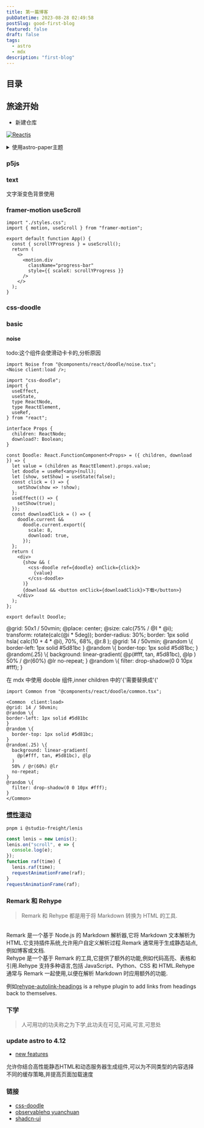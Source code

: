 ```yaml
---
title: 第一篇博客
pubDatetime: 2023-08-28 02:49:58
postSlug: good-first-blog
featured: false
draft: false
tags:
  - astro
  - mdx
description: "first-blog"
---
```


## 目录

## 旅途开始

- 新建仓库

[![Reactjs](https://github-readme-stats.vercel.app/api/pin/?username=ajn404&repo=notes_astro3&show_owner=true)](https://github.com/ajn404/notes_astro3)

<details>
<summary>使用astro-paper主题</summary>

```shell
# npm 6.x
npm create astro@latest --template satnaing/astro-paper
# npm 7+, extra double-dash is needed:
npm create astro@latest -- --template satnaing/astro-paper
# yarn
yarn create astro --template satnaing/astro-paper
```

</details>

### p5js


<Basic client:load></Basic>

### text


<Text client:load>文字渐变色背景使用</Text>

### framer-motion useScroll

```tsx
import "./styles.css";
import { motion, useScroll } from "framer-motion";

export default function App() {
  const { scrollYProgress } = useScroll();
  return (
    <>
      <motion.div
        className="progress-bar"
        style={{ scaleX: scrollYProgress }}
      />
    </>
  );
}
```

### css-doodle

### basic


<Doodle client:only="react" />

#### noise

todo:这个组件会使滑动卡卡的,分析原因

```tsx
import Noise from "@components/react/doodle/noise.tsx";
<Noise client:load />;
```

```tsx
import "css-doodle";
import {
  useEffect,
  useState,
  type ReactNode,
  type ReactElement,
  useRef,
} from "react";

interface Props {
  children: ReactNode;
  download?: Boolean;
}

const Doodle: React.FunctionComponent<Props> = ({ children, download }) => {
  let value = (children as ReactElement).props.value;
  let doodle = useRef<any>(null);
  let [show, setShow] = useState(false);
  const click = () => {
    setShow(show => !show);
  };
  useEffect(() => {
    setShow(true);
  });
  const downloadClick = () => {
    doodle.current &&
      doodle.current.export({
        scale: 8,
        download: true,
      });
  };
  return (
    <div>
      {show && (
        <css-doodle ref={doodle} onClick={click}>
          {value}
        </css-doodle>
      )}
      {download && <button onClick={downloadClick}>下载</button>}
    </div>
  );
};

export default Doodle;
```


<Common client:load>
  @grid: 50x1 / 50vmin; @place: center; @size: calc(75% / @I * @i); transform:
  rotate(calc(@i * 5deg)); border-radius: 30%; border: 1px solid hsla( calc(10 +
  4 * @i), 70%, 68%, @r.8 );
</Common>

<Common  client:load download={true}>
@grid: 14 / 50vmin;
@random \{
border-left: 1px solid #5d81bc
}
@random \{
  border-top: 1px solid #5d81bc;
}
@random(.25) \{
  background: linear-gradient(
    @p(#fff, tan, #5d81bc), @lp
  )
  50% / @r(60%) @lr
  no-repeat;
}
@random \{
  filter: drop-shadow(0 0 10px #fff);
}
</Common>

在 mdx 中使用 dooble 组件,inner children 中的'\{'需要替换成'\{'

```mdx
import Common from "@components/react/doodle/common.tsx";

<Common  client:load>
@grid: 14 / 50vmin;
@random \{
border-left: 1px solid #5d81bc
}
@random \{
  border-top: 1px solid #5d81bc;
}
@random(.25) \{
  background: linear-gradient(
    @p(#fff, tan, #5d81bc), @lp
  )
  50% / @r(60%) @lr
  no-repeat;
}
@random \{
  filter: drop-shadow(0 0 10px #fff);
}
</Common>
```

### [惯性滚动](https://www.npmjs.com/package/@studio-freight/lenis)

```shell
pnpm i @studio-freight/lenis
```

```ts
const lenis = new Lenis();
lenis.on("scroll", e => {
  console.log(e);
});
function raf(time) {
  lenis.raf(time);
  requestAnimationFrame(raf);
}
requestAnimationFrame(raf);
```

### Remark 和 Rehype

> Remark 和 Rehype 都是用于将 Markdown 转换为 HTML 的工具.

<br />
Remark 是一个基于 Node.js 的 Markdown 解析器,它将 Markdown 文本解析为
HTML.它支持插件系统,允许用户自定义解析过程.Remark
通常用于生成静态站点,例如博客或文档.
<br />
Rehype 是一个基于 Remark
的工具,它提供了额外的功能,例如代码高亮、表格和引用.Rehype 支持多种语言,包括
JavaScript、Python、CSS 和 HTML.Rehype 通常与 Remark 一起使用,以便在解析
Markdown 时应用额外的功能.

例如[rehype-autolink-headings](https://github.com/rehypejs/rehype-autolink-headings) is a rehype plugin to add links from headings back to themselves.

### 下学

> 人可用功的功夫称之为下学,此功夫在可见,可闻,可言,可思处

### update astro to 4.12

- [new features](https://astro.build/blog/astro-4120/)

允许你结合高性能静态HTML和动态服务器生成组件,可以为不同类型的内容选择不同的缓存策略,并提高页面加载速度

### 链接

- [css-doodle](https://css-doodle.com/)
- [observablehq yuanchuan](https://observablehq.com/@yuanchuan)
- [shadcn-ui](https://github.com/shadcn-ui/ui)
